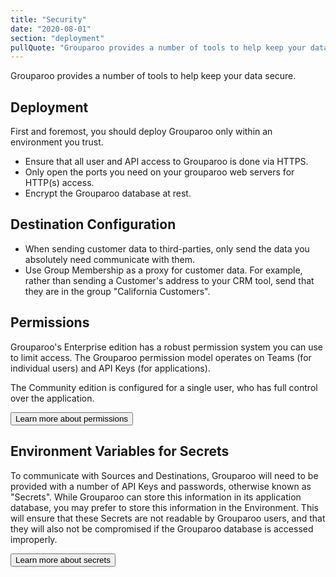 ```yaml
---
title: "Security"
date: "2020-08-01"
section: "deployment"
pullQuote: "Grouparoo provides a number of tools to help keep your data secure."
---
```


Grouparoo provides a number of tools to help keep your data secure.

## Deployment

First and foremost, you should deploy Grouparoo only within an environment you trust.

- Ensure that all user and API access to Grouparoo is done via HTTPS.
- Only open the ports you need on your grouparoo web servers for HTTP(s) access.
- Encrypt the Grouparoo database at rest.

## Destination Configuration

- When sending customer data to third-parties, only send the data you absolutely need communicate with them.
- Use Group Membership as a proxy for customer data. For example, rather than sending a Customer's address to your CRM tool, send that they are in the group "California Customers".

## Permissions

Grouparoo's Enterprise edition has a robust permission system you can use to limit access. The Grouparoo permission model operates on Teams (for individual users) and API Keys (for applications).

The Community edition is configured for a single user, who has full control over the application.

<Button variant="outline-primary" href="/docs/config/permissions">
  Learn more about permissions
</Button>

## Environment Variables for Secrets

To communicate with Sources and Destinations, Grouparoo will need to be provided with a number of API Keys and passwords, otherwise known as "Secrets". While Grouparoo can store this information in its application database, you may prefer to store this information in the Environment. This will ensure that these Secrets are not readable by Grouparoo users, and that they will also not be compromised if the Grouparoo database is accessed improperly.

<Button variant="outline-primary" href="/docs/config/secrets">
  Learn more about secrets
</Button>
